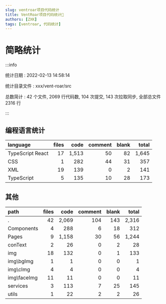 ```yaml
---
slug: ventroar项目代码统计
title: VentRoar项目代码统计🔗
authors: [ZXK]
tags: [ventroar, 代码统计]
---
```


<!-- truncate -->

# 简略统计

:::info

统计日期 : 2022-02-13 14:58:14

统计目录文件 : xxx/vent-roar/src

总数简计 : 42 个文件, 2069 行代码数, 104 次提交, 143 次拉取同步, 全部总文件 2316 行

:::

## 编程语言统计

| language         | files |  code | comment | blank | total |
| :--------------- | ----: | ----: | ------: | ----: | ----: |
| TypeScript React |    17 | 1,513 |      50 |    82 | 1,645 |
| CSS              |     1 |   282 |      44 |    31 |   357 |
| XML              |    19 |   139 |       0 |     2 |   141 |
| TypeScript       |     5 |   135 |      10 |    28 |   173 |

## 其他

| path        | files |  code | comment | blank | total |
| :---------- | ----: | ----: | ------: | ----: | ----: |
| .           |    42 | 2,069 |     104 |   143 | 2,316 |
| Components  |     4 |   288 |       6 |    18 |   312 |
| Pages       |     9 | 1,158 |      30 |    56 | 1,244 |
| conText     |     2 |    26 |       0 |     2 |    28 |
| img         |    18 |   132 |       0 |     1 |   133 |
| img\bgImg   |     1 |     1 |       0 |     0 |     1 |
| img\cImg    |     4 |     4 |       0 |     0 |     4 |
| img\faceImg |    11 |    11 |       0 |     0 |    11 |
| services    |     3 |   113 |       7 |    25 |   145 |
| utils       |     1 |    22 |       2 |     2 |    26 |
